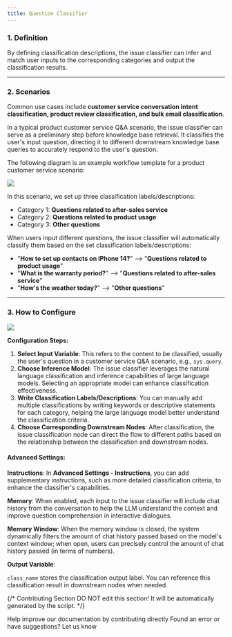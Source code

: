```yaml
---
title: Question Classifier
---
```



### 1. Definition

By defining classification descriptions, the issue classifier can infer and match user inputs to the corresponding categories and output the classification results.

***

### 2. Scenarios

Common use cases include **customer service conversation intent classification, product review classification, and bulk email classification**.

In a typical product customer service Q\&A scenario, the issue classifier can serve as a preliminary step before knowledge base retrieval. It classifies the user's input question, directing it to different downstream knowledge base queries to accurately respond to the user's question.

The following diagram is an example workflow template for a product customer service scenario:

![](https://assets-docs.dify.ai/dify-enterprise-mintlify/en/guides/workflow/node/2f06ecce149c844c23be70a8fcff09bc.png)

In this scenario, we set up three classification labels/descriptions:

* Category 1: **Questions related to after-sales service**
* Category 2: **Questions related to product usage**
* Category 3: **Other questions**

When users input different questions, the issue classifier will automatically classify them based on the set classification labels/descriptions:

* "**How to set up contacts on iPhone 14?**" —> "**Questions related to product usage**"
* "**What is the warranty period?**" —> "**Questions related to after-sales service**"
* "**How's the weather today?**" —> "**Other questions**"

***

### 3. How to Configure

![](https://assets-docs.dify.ai/dify-enterprise-mintlify/en/guides/workflow/node/2f039c5ff3f095b0eed291101d9bff15.png)

**Configuration Steps:**

1. **Select Input Variable**: This refers to the content to be classified, usually the user's question in a customer service Q\&A scenario, e.g., `sys.query`.
2. **Choose Inference Model**: The issue classifier leverages the natural language classification and inference capabilities of large language models. Selecting an appropriate model can enhance classification effectiveness.
3. **Write Classification Labels/Descriptions**: You can manually add multiple classifications by writing keywords or descriptive statements for each category, helping the large language model better understand the classification criteria.
4. **Choose Corresponding Downstream Nodes**: After classification, the issue classification node can direct the flow to different paths based on the relationship between the classification and downstream nodes.

#### Advanced Settings:

**Instructions**: In **Advanced Settings - Instructions**, you can add supplementary instructions, such as more detailed classification criteria, to enhance the classifier's capabilities.

**Memory**: When enabled, each input to the issue classifier will include chat history from the conversation to help the LLM understand the context and improve question comprehension in interactive dialogues.

**Memory Window**: When the memory window is closed, the system dynamically filters the amount of chat history passed based on the model's context window; when open, users can precisely control the amount of chat history passed (in terms of numbers).

**Output Variable**:

`class_name` stores the classification output label. You can reference this classification result in downstream nodes when needed.

{/*
Contributing Section
DO NOT edit this section!
It will be automatically generated by the script.
*/}

<CardGroup cols="2">
    <Card
        title="Edit this page"
        icon="pen-to-square"
        href="https://github.com/langgenius/dify-docs-mintlify/edit/main/en/guides/workflow/node/question-classifier.mdx"
    >
        Help improve our documentation by contributing directly
    </Card>
    <Card
        title="Report an issue"
        icon="github"
        href="https://github.com/langgenius/dify-docs-mintlify/issues/new?title=Documentation%20Issue%3A%20ion-classif&body=%23%23%20Issue%20Description%0A%3C%21--%20Please%20briefly%20describe%20the%20issue%20you%20found%20--%3E%0A%0A%23%23%20Page%20Link%0Ahttps%3A%2F%2Fgithub.com%2Flanggenius%2Fdify-docs-mintlify%2Fblob%2Fmain%2Fen/guides/workflow/node%2Fquestion-classifier.mdx%0A%0A%23%23%20Suggested%20Changes%0A%3C%21--%20If%20you%20have%20specific%20suggestions%20for%20changes%2C%20please%20describe%20them%20here%20--%3E%0A%0A%3C%21--%20Thank%20you%20for%20helping%20improve%20our%20documentation%21%20--%3E"
    >
        Found an error or have suggestions? Let us know
    </Card>
</CardGroup>
